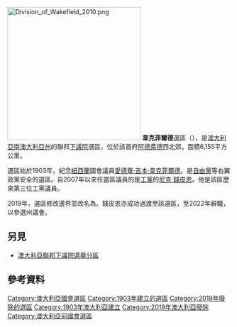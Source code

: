 {{noteTA
|G1=UK Places
|G2=Country
|G3=People
}}
[[File:Division_of_Wakefield_2010.png|300px]]
'''韋克菲爾德'''選區（{{lang-en|Division of Wakefield}}），是[[澳大利亞|澳大利亞]][[南澳大利亞州|南澳大利亞州]]的聯邦[[澳大利亞下議院|下議院]]選區，位於該首府[[阿德萊德|阿德萊德]]西北郊。面積6,155平方公里。

選區始於1903年，紀念[[紐西蘭|紐西蘭]]國會議員[[愛德華·吉本·韋克菲爾德|愛德華·吉本·韋克菲爾德]]。是[[澳大利亞自由黨|自由黨]]等右翼政黨安全的選區。自2007年以來任當區議員的是[[澳大利亞工黨|工黨]]的[[尼克·錢皮恩|尼克·錢皮恩]]。他是該區歷來第三位工黨議員。

2019年，選區修改邊界並改名為{{le|史賓斯選區| Division of Spence}}。錢皮恩亦成功過渡至該選區，至2022年辭職，以參選州議會。

== 另見 ==
* [[澳大利亞聯邦下議院選舉分區|澳大利亞聯邦下議院選舉分區]]
==參考資料==
{{reflist|30em}}

{{DEFAULTSORT:Wakefield, Division of}}
[[Category:澳大利亞國會選區|Category:澳大利亞國會選區]]
[[Category:1903年建立的選區|Category:1903年建立的選區]]
[[Category:2019年廢除的選區|Category:2019年廢除的選區]]
[[Category:1903年澳大利亞建立|Category:1903年澳大利亞建立]]
[[Category:2019年澳大利亞廢除|Category:2019年澳大利亞廢除]]
[[Category:澳大利亞前國會選區|Category:澳大利亞前國會選區]]